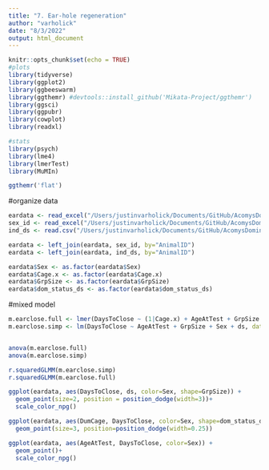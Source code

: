```yaml
---
title: "7. Ear-hole regeneration"
author: "varholick"
date: "8/3/2022"
output: html_document
---
```


```r
knitr::opts_chunk$set(echo = TRUE)
#plots
library(tidyverse)
library(ggplot2)
library(ggbeeswarm)
library(ggthemr) #devtools::install_github('Mikata-Project/ggthemr')
library(ggsci)
library(ggpubr)
library(cowplot)
library(readxl)

#stats
library(psych)
library(lme4)
library(lmerTest)
library(MuMIn)

ggthemr('flat')
```
#organize data
```r
eardata <- read_excel("/Users/justinvarholick/Documents/GitHub/AcomysDominance_2022_Data_Results/Data/EarDaysToClose.xlsx")
sex_id <- read_excel("/Users/justinvarholick/Documents/GitHub/AcomysDominance_2022_Data_Results/Data/AcomysDomRegen_Inventory.xlsx", sheet = "Sheet1")
ind_ds <- read.csv("/Users/justinvarholick/Documents/GitHub/AcomysDominance_2022_Data_Results/Data/dscorebyanimal_edited.csv")

eardata <- left_join(eardata, sex_id, by="AnimalID")
eardata <- left_join(eardata, ind_ds, by="AnimalID")

eardata$Sex <- as.factor(eardata$Sex)
eardata$Cage.x <- as.factor(eardata$Cage.x)
eardata$GrpSize <- as.factor(eardata$GrpSize)
eardata$dom_status_ds <- as.factor(eardata$dom_status_ds)
```

#mixed model
```r
m.earclose.full <- lmer(DaysToClose ~ (1|Cage.x) + AgeAtTest + GrpSize + Sex + ds, data=eardata, REML=F, control=lmerControl(optimizer="bobyqa"))
m.earclose.simp <- lm(DaysToClose ~ AgeAtTest + GrpSize + Sex + ds, data=eardata)


anova(m.earclose.full)
anova(m.earclose.simp)

r.squaredGLMM(m.earclose.simp)
r.squaredGLMM(m.earclose.full)
```


```r
ggplot(eardata, aes(DaysToClose, ds, color=Sex, shape=GrpSize)) +
  geom_point(size=2, position = position_dodge(width=3))+
  scale_color_npg()
```
```r
ggplot(eardata, aes(DumCage, DaysToClose, color=Sex, shape=dom_status_ds)) +
  geom_point(size=3, position=position_dodge(width=0.25))
```
```r
ggplot(eardata, aes(AgeAtTest, DaysToClose, color=Sex)) +
  geom_point()+
  scale_color_npg()
```




